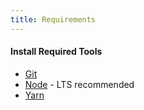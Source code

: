 ```yaml
---
title: Requirements
---
```


#### Install Required Tools

- [Git](https://git-scm.com/downloads)
- [Node](https://nodejs.org/en/download/) - LTS recommended
- [Yarn](https://yarnpkg.com/en/docs/install)
